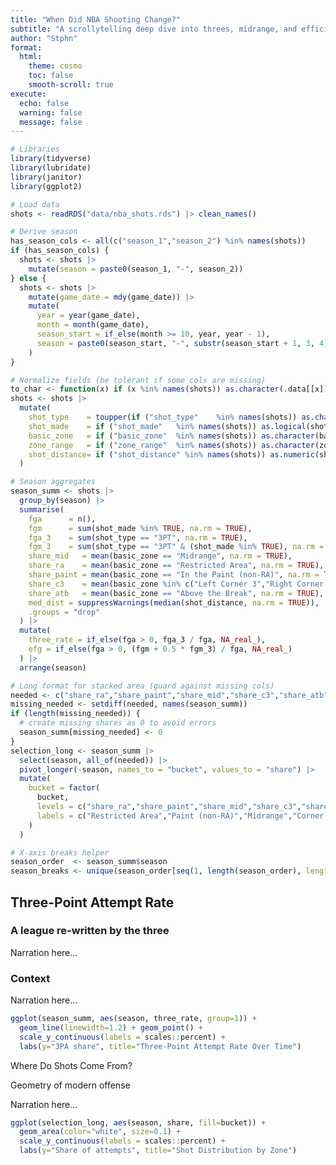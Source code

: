 ```yaml
---
title: "When Did NBA Shooting Change?"
subtitle: "A scrollytelling deep dive into threes, midrange, and efficiency"
author: "Stphn"
format:
  html:
    theme: cosmo
    toc: false
    smooth-scroll: true
execute:
  echo: false
  warning: false
  message: false
---
```


```r
# Libraries
library(tidyverse)
library(lubridate)
library(janitor)
library(ggplot2)

# Load data
shots <- readRDS("data/nba_shots.rds") |> clean_names()

# Derive season
has_season_cols <- all(c("season_1","season_2") %in% names(shots))
if (has_season_cols) {
  shots <- shots |>
    mutate(season = paste0(season_1, "-", season_2))
} else {
  shots <- shots |>
    mutate(game_date = mdy(game_date)) |>
    mutate(
      year = year(game_date),
      month = month(game_date),
      season_start = if_else(month >= 10, year, year - 1),
      season = paste0(season_start, "-", substr(season_start + 1, 3, 4))
    )
}

# Normalize fields (be tolerant if some cols are missing)
to_char <- function(x) if (x %in% names(shots)) as.character(.data[[x]]) else NA_character_
shots <- shots |>
  mutate(
    shot_type    = toupper(if ("shot_type"    %in% names(shots)) as.character(shot_type) else NA_character_),
    shot_made    = if ("shot_made"   %in% names(shots)) as.logical(shot_made) else NA,
    basic_zone   = if ("basic_zone"  %in% names(shots)) as.character(basic_zone) else NA_character_,
    zone_range   = if ("zone_range"  %in% names(shots)) as.character(zone_range) else NA_character_,
    shot_distance= if ("shot_distance" %in% names(shots)) as.numeric(shot_distance) else NA_real_
  )

# Season aggregates
season_summ <- shots |>
  group_by(season) |>
  summarise(
    fga      = n(),
    fgm      = sum(shot_made %in% TRUE, na.rm = TRUE),
    fga_3    = sum(shot_type == "3PT", na.rm = TRUE),
    fgm_3    = sum(shot_type == "3PT" & (shot_made %in% TRUE), na.rm = TRUE),
    share_mid   = mean(basic_zone == "Midrange", na.rm = TRUE),
    share_ra    = mean(basic_zone == "Restricted Area", na.rm = TRUE),
    share_paint = mean(basic_zone == "In the Paint (non-RA)", na.rm = TRUE),
    share_c3    = mean(basic_zone %in% c("Left Corner 3","Right Corner 3"), na.rm = TRUE),
    share_atb   = mean(basic_zone == "Above the Break", na.rm = TRUE),
    med_dist = suppressWarnings(median(shot_distance, na.rm = TRUE)),
    .groups = "drop"
  ) |>
  mutate(
    three_rate = if_else(fga > 0, fga_3 / fga, NA_real_),
    efg = if_else(fga > 0, (fgm + 0.5 * fgm_3) / fga, NA_real_)
  ) |>
  arrange(season)

# Long format for stacked area (guard against missing cols)
needed <- c("share_ra","share_paint","share_mid","share_c3","share_atb")
missing_needed <- setdiff(needed, names(season_summ))
if (length(missing_needed)) {
  # create missing shares as 0 to avoid errors
  season_summ[missing_needed] <- 0
}
selection_long <- season_summ |>
  select(season, all_of(needed)) |>
  pivot_longer(-season, names_to = "bucket", values_to = "share") |>
  mutate(
    bucket = factor(
      bucket,
      levels = c("share_ra","share_paint","share_mid","share_c3","share_atb"),
      labels = c("Restricted Area","Paint (non-RA)","Midrange","Corner 3","Above the Break")
    )
  )

# X-axis breaks helper
season_order  <- season_summ$season
season_breaks <- unique(season_order[seq(1, length(season_order), length.out = min(10, length(season_order)))])
```



## Three-Point Attempt Rate

::: {.scrolly}
::: {.steps}

### A league re-written by the three
Narration here…

### Context
Narration here…

:::

::: {.graphic}
```r
ggplot(season_summ, aes(season, three_rate, group=1)) +
  geom_line(linewidth=1.2) + geom_point() +
  scale_y_continuous(labels = scales::percent) +
  labs(y="3PA share", title="Three-Point Attempt Rate Over Time")

```

:::
:::


Where Do Shots Come From?

::: {.scrolly}
::: {.steps}

Geometry of modern offense

Narration here…
:::

::: {.graphic}

```r
ggplot(selection_long, aes(season, share, fill=bucket)) +
  geom_area(color="white", size=0.1) +
  scale_y_continuous(labels = scales::percent) +
  labs(y="Share of attempts", title="Shot Distribution by Zone")
```




:::
:::

